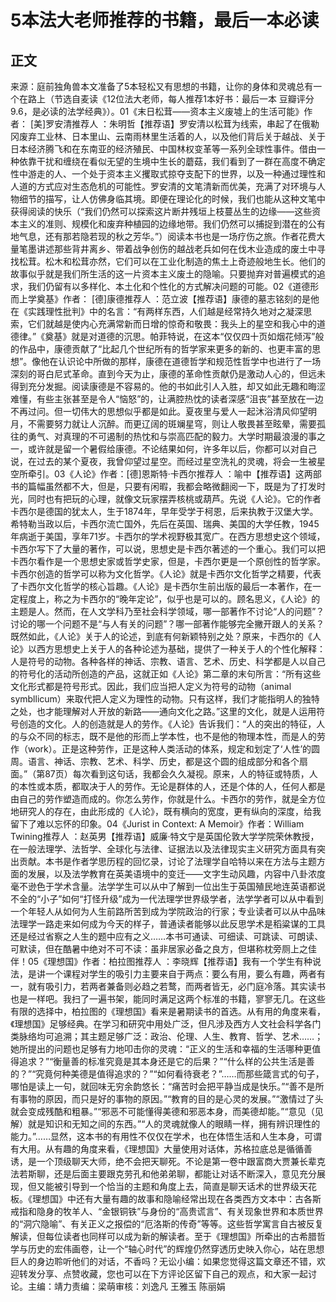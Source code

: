 # 5本法大老师推荐的书籍，最后一本必读
## 正文
来源：庭前独角兽本文准备了5本轻松又有思想的书籍，让你的身体和灵魂总有一个在路上（节选自麦读《12位法大老师，每人推荐1本好书：最后一本 豆瓣评分9.6，是必读的法学经典》）。01《末日松茸——资本主义废墟上的生活可能》作者： [美]罗安清推荐人 ：朱明哲【‍推荐语】罗安清以松茸为线索，串起了在俄勒冈废弃工业林、日本里山、云南雨林里生活着的人，以及他们背后关于越战、关于日本经济腾飞和在东南亚的经济殖民、中国林权变革等一系列全球性事件。借由一种依靠干扰和缠绕在看似无望的生境中生长的蘑菇，我们看到了一群在高度不确定性中游走的人、一个处于资本主义攫取式掠夺支配下的世界，以及一种通过理性和人道的方式应对生态危机的可能性。罗安清的文笔清新而优美，充满了对环境与人物细节的描写，让人仿佛身临其境。即便在理论化的时候，我们也能从这种文笔中获得阅读的快乐（“我们仍然可以探索这片断井残垣上枝蔓丛生的边缘——这些资本主义的准则、规模化和废弃种植园的边缘地带。我们仍然可以捕捉到潜在的公有地气息，还有那若隐若现的秋之芳华。”）阅读本书也是一场疗伤之旅。作者花费大量笔墨讲述那些背井离乡、带着战争创伤的越战老兵如何在伐木业造成的废土中寻找松茸。松木和松茸亦然，它们可以在工业化制造的焦土上奇迹般地生长。他们的故事似乎就是我们所生活的这一片资本主义废土的隐喻。只要抛弃对普遍模式的追求，我们仍留有以多样化、本土化和个性化的方式解决问题的可能。02《道德形而上学奠基》作者： [德]康德推荐人 ：范立波【推荐语】康德的墓志铭刻的是他在《实践理性批判》中的名言：“有两样东西，人们越是经常持久地对之凝深思索，它们就越是使内心充满常新而日增的惊奇和敬畏：我头上的星空和我心中的道德律。”《奠基》就是对道德的沉思。帕菲特说，在这本“仅仅四十页如烟花倾泻”般的作品中，康德贡献了“比起几个世纪所有的哲学家来更多的新的、也更丰富的思想”。像他在认识论中所做的那样，康德在道德哲学和规范性哲学中也进行了一场深刻的哥白尼式革命。直到今天为止，康德的革命性贡献仍是激动人心的，但远未得到充分发掘。阅读康德是不容易的。他的书如此引人入胜，却又如此无趣和晦涩难懂，有些主张甚至是令人“恼怒”的，让满腔热忱的读者深感“沮丧”甚至放在一边不再过问。但一切伟大的思想似乎都是如此。夏夜里与爱人一起沐浴清风仰望明月，不需要努力就让人沉醉。而更辽阔的斑斓星穹，则让人敬畏甚至眩晕，需要孤往的勇气、对真理的不可遏制的热忱和与崇高匹配的毅力。大学时期最浪漫的事之一，或许就是留一个暑假给康德。不论结果如何，许多年以后，你都可以对自己说，在过去的某个夏夜，我曾仰望过星空。而经过星空洗礼的灵魂，将会一生被星空所牵引。03《人论》作者：[德]恩斯特·卡西尔推荐人 ：喻中【推荐语】这两部书的篇幅虽然都不大，但是，只要有闲暇，我都会略微翻阅一下，既是为了打发时光，同时也有把玩的心理，就像文玩家摆弄核桃或葫芦。先说《人论》。它的作者卡西尔是德国的犹太人，生于1874年，早年受学于柯恩，后来执教于汉堡大学。希特勒当政以后，卡西尔流亡国外，先后在英国、瑞典、美国的大学任教，1945年病逝于美国，享年71岁。卡西尔的学术视野极其宽广。在西方思想史这个领域，卡西尔写下了大量的著作，可以说，思想史是卡西尔著述的一个重心。我们可以把卡西尔看作是一个思想史家或哲学史家，但是，卡西尔更是一个原创性的哲学家。卡西尔创造的哲学可以称为文化哲学。《人论》就是卡西尔文化哲学之精要，代表了卡西尔文化哲学的核心旨趣。《人论》是卡西尔生前出版的最后一本著作，在一定程度上，称之为卡西尔的“晚年定论”，似乎也是可以的。顾名思义，《人论》的主题是人。然而，在人文学科乃至社会科学领域，哪一部著作不讨论“人的问题”？讨论的哪一个问题不是“与人有关的问题”？哪一部著作能够完全撇开跟人的关系？既然如此，《人论》关于人的论述，到底有何新颖特别之处？原来，卡西尔的《人论》以西方思想史上关于人的各种论述为基础，提供了一种关于人的个性化解释：人是符号的动物。各种各样的神话、宗教、语言、艺术、历史、科学都是人以自己的符号化的活动所创造的产品，这就正如《人论》第二章的末句所言：“所有这些文化形式都是符号形式。因此，我们应当把人定义为符号的动物（animal symbllicum）来取代把人定义为理性的动物。只有这样，我们才能指明人的独特之处，也才能理解对人开放的新路——通向文化之路。”这里的文化，就是人运用符号创造的文化。人的创造就是人的劳作。《人论》告诉我们：“人的突出的特征，人的与众不同的标志，既不是他的形而上学本性，也不是他的物理本性，而是人的劳作（work）。正是这种劳作，正是这种人类活动的体系，规定和划定了‘人性’的圆周。语言、神话、宗教、艺术、科学、历史，都是这个圆的组成部分和各个扇面。”（第87页）每次看到这句话，我都会久久凝视。原来，人的特征或特质，人的本性或本质，都取决于人的劳作。无论是群体的人，还是个体的人，任何人都是由自己的劳作塑造而成的。你怎么劳作，你就是什么。卡西尔的劳作，就是全方位地研究人的存在，由此形成的《人论》，既有横向的宽度，更有纵向的深度，给我留下了难以忘怀的印象。04《Jurist in Context: A Memoir》作者：William Twining推荐人 ：赵英男【推荐语】威廉·特文宁是英国伦敦大学学院荣休教授，在一般法理学、法哲学、全球化与法律、证据法以及法律现实主义研究方面具有突出贡献。本书是作者学思历程的回忆录，讨论了法理学自哈特以来在方法与主题方面的发展，以及法学教育在英美语境中的变迁——文字生动风趣，内容中八卦浓度毫不逊色于学术含量。法学学生可以从中了解到一位出生于英国殖民地连英语都说不全的“小子”如何“打怪升级”成为一代法理学世界级学者，法学学者可以从中看到一个年轻人从如何为人生前路所苦到成为学院政治的行家；专业读者可以从中品味法理学一路走来如何成为今天的样子，普通读者能够以此反思学术是稻粱谋的工具还是经过省察之人生的题中应有之义……本书可通读、可细读、可跳读、可朗读、可默读，但在酷暑中绝对不可不读：虽非居家必备之良方，但堪称枕旁厕上之佳伴！05《理想国》作者：柏拉图推荐人 ：李晓辉【推荐语】我有一个学生有种说法，是讲一个课程对学生的吸引力主要来自于两点：要么有用，要么有趣，两者有一，就有吸引力，若两者兼备则必趋之若鹜，而两者皆无，必门庭冷落。其实读书也是一样吧。我扫了一遍书架，能同时满足这两个标准的书籍，寥寥无几。在这些有限的选择中，柏拉图的《理想国》看来是暑期读书的首选。从有用的角度来看，《理想国》足够经典。在学习和研究中用处广泛，但凡涉及西方人文社会科学各门类脉络均可追溯；其主题足够广泛：政治、伦理、人生、教育、哲学、艺术……；她所提出的问题也足够有力地叩击你的灵魂：“正义的生活和幸福的生活哪种更值得追求？”“衡量善的标准究竟是其本身还是它的后果？”“什么样的公共生活是善的？”“究竟何种美德是值得追求的？”“如何看待衰老？”……而那些箴言式的句子，哪怕是读上一句，就回味无穷余韵悠长：“痛苦时会把平静当成是快乐。”“善不是所有事物的原因，而只是好的事物的原因。”“教育的目的是心灵的发展。”“激情过了头就会变成残酷和粗暴。”“邪恶不可能懂得美德和邪恶本身，而美德却能。”“意见（见解）就是知识和无知之间的东西。”“人的灵魂就像人的眼睛一样，拥有辨识理性的能力。”……显然，这本书的有用性不仅仅在学术，也在体悟生活和人生本身，可谓有大用。从有趣的角度来看，《理想国》大量使用对话体，苏格拉底总是循循善诱，是一个顶级聊天大师，绝不会把天聊死。不论是第一卷中跟富商大贾兼长辈克法若斯聊，还是后面主要跟克劳孔和他弟弟聊，都能让对话不断深入，意见充分展现，但又能被引导到一个恰当的主题和角度上去，简直是聊天话术的世界级天花板。《理想国》中还有大量有趣的故事和隐喻经常出现在各类西方文本中：古各斯戒指和隐身的牧羊人、“金银铜铁”与身份的“高贵谎言”、有关现象世界和本质世界的“洞穴隐喻”、有关正义之报偿的“厄洛斯的传奇”等等。这些哲学寓言自古被反复解读，但每位读者也同样可以成为新的解读者。至于《理想国》所牵出的古希腊哲学与历史的宏伟画卷，让一个“轴心时代”的辉煌仍然穿透历史映入你心，站在思想巨人的身边聆听他们的对话，不香吗？无讼小编：如果您觉得这篇文章还不错，欢迎转发分享、点赞收藏，您也可以在下方评论区留下自己的观点，和大家一起讨论。主编：靖力责编：梁萌审核：刘逸凡 王雅玉 陈丽娟
